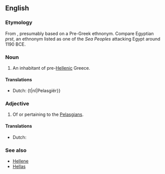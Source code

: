 ==English==
{{wikipedia}}

===Etymology===
From {{etyl|grc}} {{term|Πελασγός||tr=Pelasgos|lang=grc}} {{suffix||ian}}, presumably based on a Pre-Greek ethnonym. Compare Egyptian ''prst'', an ethnonym listed as one of the ''Sea Peoples'' attacking Egypt around 1190 BCE.

===Noun===
{{en-noun}}

# An inhabitant of pre-[[Hellenic]] Greece.

====Translations====
{{trans-top|inhabitant of pre-Hellenic Greece}}
* Dutch: {t|nl|Pelasgiër}}
{{trans-mid}}
{{trans-bottom}}

===Adjective===
{{en-adj}}

# Of or pertaining to the [[#Noun|Pelasgians]].

====Translations====
{{trans-top|pertaining to the Pelasgians}}
* Dutch: {{t|nl|Pelasgisch}}
{{trans-mid}}
{{trans-bottom}}

===See also===
* [[Hellene]]
* [[Hellas]]